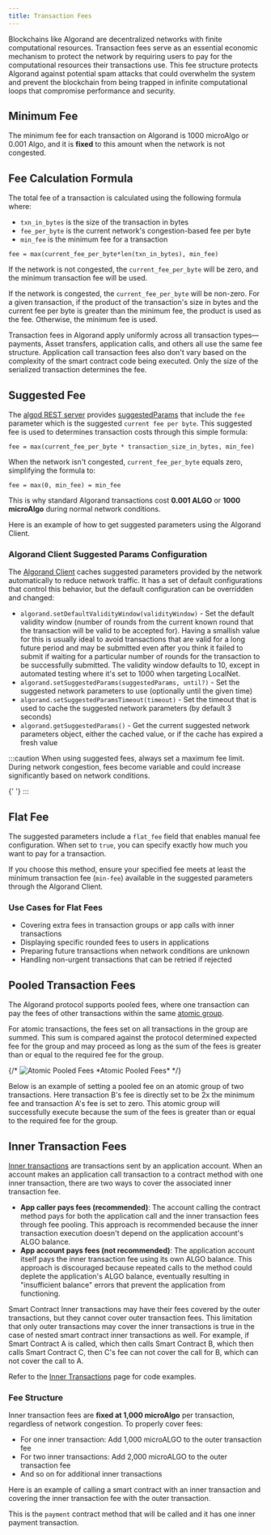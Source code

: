 ```yaml
---
title: Transaction Fees
---
```



Blockchains like Algorand are decentralized networks with finite computational resources. Transaction fees serve as an essential economic mechanism to protect the network by requiring users to pay for the computational resources their transactions use. This fee structure protects Algorand against potential spam attacks that could overwhelm the system and prevent the blockchain from being trapped in infinite computational loops that compromise performance and security.

## Minimum Fee

The minimum fee for each transaction on Algorand is 1000 microAlgo or 0.001 Algo, and it is **fixed** to this amount when the network is not congested.

## Fee Calculation Formula

The total fee of a transaction is calculated using the following formula where:

- `txn_in_bytes` is the size of the transaction in bytes
- `fee_per_byte` is the current network's congestion-based fee per byte
- `min_fee` is the minimum fee for a transaction

```shell showLineNumbers=false frame=none title="Fee Calculation"
fee = max(current_fee_per_byte*len(txn_in_bytes), min_fee)
```

If the network is not congested, the `current_fee_per_byte` will be zero, and the minimum transaction fee will be used.

If the network is congested, the `current_fee_per_byte` will be non-zero. For a given transaction, if the product of the transaction's size in bytes and the current fee per byte is greater than the minimum fee, the product is used as the fee. Otherwise, the minimum fee is used.

Transaction fees in Algorand apply uniformly across all transaction types—payments, Asset transfers, application calls, and others all use the same fee structure. Application call transaction fees also don't vary based on the complexity of the smart contract code being executed. Only the size of the serialized transaction determines the fee.

## Suggested Fee

The [algod REST server](/reference/rest-api/overview) provides [suggestedParams](/reference/rest-api/algod#transactionparams) that include the `fee` parameter which is the suggested `current fee per byte`. This suggested fee is used to determines transaction costs through this simple formula:

```shell showLineNumbers=false frame=none title="Fee Calculation"
fee = max(current_fee_per_byte * transaction_size_in_bytes, min_fee)
```

When the network isn't congested, `current_fee_per_byte` equals zero, simplifying the formula to:

```shell showLineNumbers=false frame=none title="Fee Calculation (Normal Network Conditions)"
fee = max(0, min_fee) = min_fee
```

This is why standard Algorand transactions cost **0.001 ALGO** or **1000 microAlgo** during normal network conditions.

Here is an example of how to get suggested parameters using the Algorand Client.

<Tabs syncKey='lang'>
  <TabItem label='TypeScript' icon='seti:typescript'>
    <RemoteCode
      src='https://raw.githubusercontent.com/algorandfoundation/devportal-code-examples/refs/heads/main/projects/typescript-examples/algokit-utils-ts/transactions/fees.ts'
      snippet='SUGGESTED_PARAMS'
      lang='ts'
      title='Get suggested parameters'
      frame='none'
    />
  </TabItem>
  <TabItem label='Python' icon='seti:python'>
    <RemoteCode
      src='https://raw.githubusercontent.com/algorandfoundation/devportal-code-examples/refs/heads/main/projects/python-examples/algokit_utils_py_examples/transactions/fees.py'
      snippet='SUGGESTED_PARAMS'
      lang='py'
      title='Get suggested parameters'
      frame='none'
    />
  </TabItem>
</Tabs>

### Algorand Client Suggested Params Configuration

The [Algorand Client](/algokit/utils/algokit-clients) caches suggested parameters provided by the network automatically to reduce network traffic. It has a set of default configurations that control this behavior, but the default configuration can be overridden and changed:

- `algorand.setDefaultValidityWindow(validityWindow)` - Set the default validity window (number of rounds from the current known round that the transaction will be valid to be accepted for). Having a smallish value for this is usually ideal to avoid transactions that are valid for a long future period and may be submitted even after you think it failed to submit if waiting for a particular number of rounds for the transaction to be successfully submitted. The validity window defaults to 10, except in automated testing where it's set to 1000 when targeting LocalNet.
- `algorand.setSuggestedParams(suggestedParams, until?)` - Set the suggested network parameters to use (optionally until the given time)
- `algorand.setSuggestedParamsTimeout(timeout)` - Set the timeout that is used to cache the suggested network parameters (by default 3 seconds)
- `algorand.getSuggestedParams()` - Get the current suggested network parameters object, either the cached value, or if the cache has expired a fresh value

:::caution
When using suggested fees, always set a maximum fee limit. During network congestion, fees become variable and could increase significantly based on network conditions.

<Tabs syncKey='lang'>
  <TabItem label='TypeScript' icon='seti:typescript'>
    {' '}
    <RemoteCode
      src='https://raw.githubusercontent.com/algorandfoundation/devportal-code-examples/refs/heads/main/projects/typescript-examples/algokit-utils-ts/transactions/fees.ts'
      snippet='MAX_FEE'
      lang='ts'
      title='Set a maximum fee limit'
      frame='none'
    />
  </TabItem>
  <TabItem label='Python' icon='seti:python'>
    <RemoteCode
      src='https://raw.githubusercontent.com/algorandfoundation/devportal-code-examples/refs/heads/main/projects/python-examples/algokit_utils_py_examples/transactions/fees.py'
      snippet='MAX_FEE'
      lang='py'
      title='Set a maximum fee limit'
      frame='none'
    />
  </TabItem>
</Tabs>
:::

## Flat Fee

The suggested parameters include a `flat_fee` field that enables manual fee configuration. When set to `true`, you can specify exactly how much you want to pay for a transaction.

If you choose this method, ensure your specified fee meets at least the minimum transaction fee (`min-fee`) available in the suggested parameters through the Algorand Client.

### Use Cases for Flat Fees

- Covering extra fees in transaction groups or app calls with inner transactions
- Displaying specific rounded fees to users in applications
- Preparing future transactions when network conditions are unknown
- Handling non-urgent transactions that can be retried if rejected

<Tabs syncKey='lang'>
  <TabItem label='TypeScript' icon='seti:typescript'>
    <RemoteCode
      src='https://raw.githubusercontent.com/algorandfoundation/devportal-code-examples/refs/heads/main/projects/typescript-examples/algokit-utils-ts/transactions/fees.ts'
      snippet='FLAT_FEE'
      lang='ts'
      title='Flat fee'
      frame='none'
    />
  </TabItem>
  <TabItem label='Python' icon='seti:python'>
    <RemoteCode
      src='https://raw.githubusercontent.com/algorandfoundation/devportal-code-examples/refs/heads/main/projects/python-examples/algokit_utils_py_examples/transactions/fees.py'
      snippet='FLAT_FEE'
      lang='py'
      title='Flat fee'
      frame='none'
    />
  </TabItem>
</Tabs>

## Pooled Transaction Fees

The Algorand protocol supports pooled fees, where one transaction can pay the fees of other transactions within the same [atomic group](/concepts/transactions/atomic-txn-groups).

For atomic transactions, the fees set on all transactions in the group are summed. This sum is compared against the protocol determined expected fee for the group and may proceed as long as the sum of the fees is greater than or equal to the required fee for the group.

{/* ![Atomic Pooled Fees](../../imgs/atomic_transfers-2.png)
*Atomic Pooled Fees\* \*/}

Below is an example of setting a pooled fee on an atomic group of two transactions. Here transaction B's fee is directly set to be 2x the minimum fee and transaction A's fee is set to zero. This atomic group will successfully execute because the sum of the fees is greater than or equal to the required fee for the group.

<Tabs syncKey='lang'>
  <TabItem label='TypeScript' icon='seti:typescript'>
    <RemoteCode
      src='https://raw.githubusercontent.com/algorandfoundation/devportal-code-examples/refs/heads/main/projects/typescript-examples/algokit-utils-ts/transactions/fees.ts'
      snippet='FEE_POOLING'
      lang='ts'
      title='Fee pooling'
      frame='none'
    />
  </TabItem>
  <TabItem label='Python' icon='seti:python'>
    <RemoteCode
      src='https://raw.githubusercontent.com/algorandfoundation/devportal-code-examples/refs/heads/main/projects/python-examples/algokit_utils_py_examples/transactions/fees.py'
      snippet='FEE_POOLING'
      lang='py'
      title='Fee pooling'
      frame='none'
    />
  </TabItem>
</Tabs>

## Inner Transaction Fees

[Inner transactions](/concepts/smart-contracts/inner-txn) are transactions sent by an application account. When an account makes an application call transaction to a contract method with one inner transaction, there are two ways to cover the associated inner transaction fee.

- **App caller pays fees (recommended)**: The account calling the contract method pays for both the application call and the inner transaction fees through fee pooling. This approach is recommended because the inner transaction execution doesn't depend on the application account's ALGO balance.
- **App account pays fees (not recommended)**: The application account itself pays the inner transaction fee using its own ALGO balance. This approach is discouraged because repeated calls to the method could deplete the application's ALGO balance, eventually resulting in "insufficient balance" errors that prevent the application from functioning.

Smart Contract Inner transactions may have their fees covered by the outer transactions, but they cannot cover outer transaction fees. This limitation that only outer transactions may cover the inner transactions is true in the case of nested smart contract inner transactions as well. For example, if Smart Contract A is called, which then calls Smart Contract B, which then calls Smart Contract C, then C's fee can not cover the call for B, which can not cover the call to A.

Refer to the [Inner Transactions](/concepts/smart-contracts/inner-txn#payment) page for code examples.

### Fee Structure

Inner transaction fees are **fixed at 1,000 microAlgo** per transaction, regardless of network congestion. To properly cover fees:

- For one inner transaction: Add 1,000 microALGO to the outer transaction fee
- For two inner transactions: Add 2,000 microALGO to the outer transaction fee
- And so on for additional inner transactions

Here is an example of calling a smart contract with an inner transaction and covering the inner transaction fee with the outer transaction.

This is the `payment` contract method that will be called and it has one inner payment transaction.

<Tabs syncKey='lang'>
  <TabItem label='TypeScript' icon='seti:typescript'>
    <RemoteCode
      src='https://raw.githubusercontent.com/algorandfoundation/devportal-code-examples/refs/heads/main/projects/typescript-examples/algokit-utils-ts/transactions/fees.ts'
      snippet='INNER_TXN_FEE'
      lang='ts'
      title='Inner transaction fee'
      frame='none'
    />
  </TabItem>
  <TabItem label='Python' icon='seti:python'>
    <RemoteCode
      src='https://raw.githubusercontent.com/algorandfoundation/devportal-code-examples/refs/heads/main/projects/python-examples/algokit_utils_py_examples/transactions/fees.py'
      snippet='INNER_TXN_FEE'
      lang='py'
      title='Inner transaction fee'
      frame='none'
    />
  </TabItem>
</Tabs>

